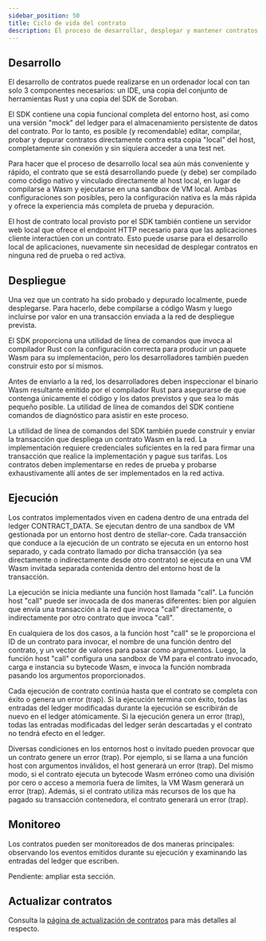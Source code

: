 ```yaml
---
sidebar_position: 50
title: Ciclo de vida del contrato
description: El proceso de desarrollar, desplegar y mantener contratos inteligentes.
---
```


<head>
  <title>
    {`El proceso de desarrollar, desplegar y mantener contratos inteligentes.`}
  </title>
  <meta charSet="utf-8" />
  <meta
    property="og:title"
    content="El proceso de desarrollar, desplegar y mantener contratos inteligentes."
  />
  <meta
    property="og:description"
    content="Aprende cómo funcionan los contratos inteligentes desde el desarrollo, despliegue y ejecución hasta cómo monitorearlos y actualizarlos."
  />
</head>

## Desarrollo

El desarrollo de contratos puede realizarse en un ordenador local con tan solo 3 componentes necesarios: un IDE, una copia del conjunto de herramientas Rust y una copia del SDK de Soroban.

El SDK contiene una copia funcional completa del entorno host, así como una versión "mock" del ledger para el almacenamiento persistente de datos del contrato. Por lo tanto, es posible (y recomendable) editar, compilar, probar y depurar contratos directamente contra esta copia "local" del host, completamente sin conexión y sin siquiera acceder a una test net.

Para hacer que el proceso de desarrollo local sea aún más conveniente y rápido, el contrato que se está desarrollando puede (y debe) ser compilado como código nativo y vinculado directamente al host local, en lugar de compilarse a Wasm y ejecutarse en una sandbox de VM local. Ambas configuraciones son posibles, pero la configuración nativa es la más rápida y ofrece la experiencia más completa de prueba y depuración.

El host de contrato local provisto por el SDK también contiene un servidor web local que ofrece el endpoint HTTP necesario para que las aplicaciones cliente interactúen con un contrato. Esto puede usarse para el desarrollo local de aplicaciones, nuevamente sin necesidad de desplegar contratos en ninguna red de prueba o red activa.

## Despliegue

Una vez que un contrato ha sido probado y depurado localmente, puede desplegarse. Para hacerlo, debe compilarse a código Wasm y luego incluirse por valor en una transacción enviada a la red de despliegue prevista.

El SDK proporciona una utilidad de línea de comandos que invoca al compilador Rust con la configuración correcta para producir un paquete Wasm para su implementación, pero los desarrolladores también pueden construir esto por sí mismos.

Antes de enviarlo a la red, los desarrolladores deben inspeccionar el binario Wasm resultante emitido por el compilador Rust para asegurarse de que contenga únicamente el código y los datos previstos y que sea lo más pequeño posible. La utilidad de línea de comandos del SDK contiene comandos de diagnóstico para asistir en este proceso.

La utilidad de línea de comandos del SDK también puede construir y enviar la transacción que despliega un contrato Wasm en la red. La implementación requiere credenciales suficientes en la red para firmar una transacción que realice la implementación y pague sus tarifas. Los contratos deben implementarse en redes de prueba y probarse exhaustivamente allí antes de ser implementados en la red activa.

## Ejecución

Los contratos implementados viven en cadena dentro de una entrada del ledger CONTRACT_DATA. Se ejecutan dentro de una sandbox de VM gestionada por un entorno host dentro de stellar-core. Cada transacción que conduce a la ejecución de un contrato se ejecuta en un entorno host separado, y cada contrato llamado por dicha transacción (ya sea directamente o indirectamente desde otro contrato) se ejecuta en una VM Wasm invitada separada contenida dentro del entorno host de la transacción.

La ejecución se inicia mediante una función host llamada "call". La función host "call" puede ser invocada de dos maneras diferentes: bien por alguien que envía una transacción a la red que invoca "call" directamente, o indirectamente por otro contrato que invoca "call".

En cualquiera de los dos casos, a la función host "call" se le proporciona el ID de un contrato para invocar, el nombre de una función dentro del contrato, y un vector de valores para pasar como argumentos. Luego, la función host "call" configura una sandbox de VM para el contrato invocado, carga e instancia su bytecode Wasm, e invoca la función nombrada pasando los argumentos proporcionados.

Cada ejecución de contrato continúa hasta que el contrato se completa con éxito o genera un error (trap). Si la ejecución termina con éxito, todas las entradas del ledger modificadas durante la ejecución se escribirán de nuevo en el ledger atómicamente. Si la ejecución genera un error (trap), todas las entradas modificadas del ledger serán descartadas y el contrato no tendrá efecto en el ledger.

Diversas condiciones en los entornos host o invitado pueden provocar que un contrato genere un error (trap). Por ejemplo, si se llama a una función host con argumentos inválidos, el host generará un error (trap). Del mismo modo, si el contrato ejecuta un bytecode Wasm erróneo como una división por cero o acceso a memoria fuera de límites, la VM Wasm generará un error (trap). Además, si el contrato utiliza más recursos de los que ha pagado su transacción contenedora, el contrato generará un error (trap).

## Monitoreo

Los contratos pueden ser monitoreados de dos maneras principales: observando los eventos emitidos durante su ejecución y examinando las entradas del ledger que escriben.

Pendiente: ampliar esta sección.

## Actualizar contratos

Consulta la [página de actualización de contratos](../../../build/guides/conventions/upgrading-contracts.mdx) para más detalles al respecto.
